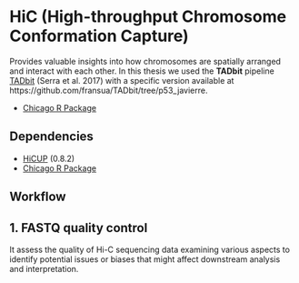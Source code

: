 # HiC (High-throughput Chromosome Conformation Capture)

Provides valuable insights into how chromosomes are spatially arranged and interact with each other. In this thesis we used the **TADbit** pipeline [TADbit](https://www.ncbi.nlm.nih.gov/pmc/articles/PMC5540598/pdf/pcbi.1005665.pdf) (Serra et al. 2017) with a specific version available at https://github.com/fransua/TADbit/tree/p53_javierre.

* [Chicago R Package](https://www.ncbi.nlm.nih.gov/pmc/articles/PMC5540598/pdf/pcbi.1005665.pdf)  

## Dependencies

* [HiCUP](https://www.bioinformatics.babraham.ac.uk/projects/hicup/) (0.8.2)
* [Chicago R Package](https://bioconductor.org/packages/release/bioc/html/Chicago.html)  

## Workflow

## 1. FASTQ quality control
It assess the quality of Hi-C sequencing data examining various aspects to identify potential issues or biases that might affect downstream analysis and interpretation. 
